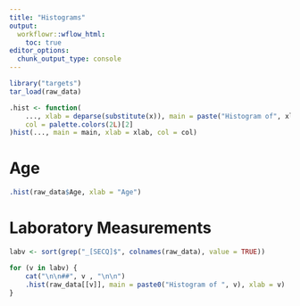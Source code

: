 ```yaml
---
title: "Histograms"
output:
  workflowr::wflow_html:
    toc: true
editor_options:
  chunk_output_type: console
---
```


```r
library("targets")
tar_load(raw_data)

.hist <- function(
    ..., xlab = deparse(substitute(x)), main = paste("Histogram of", xlab),
    col = palette.colors(2L)[2]
)hist(..., main = main, xlab = xlab, col = col)
```

# Age

```r
.hist(raw_data$Age, xlab = "Age")
```

# Laboratory Measurements

```r
labv <- sort(grep("_[SECQ]$", colnames(raw_data), value = TRUE))

for (v in labv) {
    cat("\n\n##", v , "\n\n")
    .hist(raw_data[[v]], main = paste0("Histogram of ", v), xlab = v)
}
```

